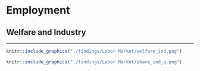 # Employment 

## Welfare and Industry {-}
***

```{r labor, fig.cap='Welfare by Industry over time', out.width='80%', fig.asp=.75, fig.align='center', echo=FALSE, warning=FALSE}
knitr::include_graphics("./findings/Labor Market/welfare_ind.png")
```

```{r labor, fig.cap='Welfare by Industry over time', out.width='80%', fig.asp=.75, fig.align='center', echo=FALSE, warning=FALSE}
knitr::include_graphics("./findings/Labor Market/share_ind_q.png")
```


